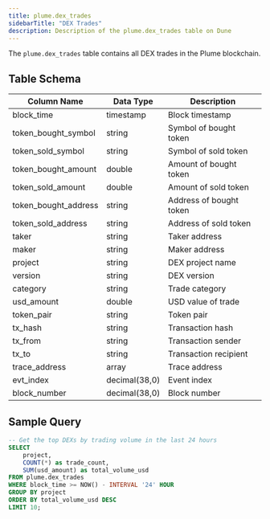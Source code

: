 ```yaml
---
title: plume.dex_trades
sidebarTitle: "DEX Trades"
description: Description of the plume.dex_trades table on Dune
---
```



The `plume.dex_trades` table contains all DEX trades in the Plume blockchain.

## Table Schema

| Column Name | Data Type | Description |
|------------|-----------|-------------|
| block_time | timestamp | Block timestamp |
| token_bought_symbol | string | Symbol of bought token |
| token_sold_symbol | string | Symbol of sold token |
| token_bought_amount | double | Amount of bought token |
| token_sold_amount | double | Amount of sold token |
| token_bought_address | string | Address of bought token |
| token_sold_address | string | Address of sold token |
| taker | string | Taker address |
| maker | string | Maker address |
| project | string | DEX project name |
| version | string | DEX version |
| category | string | Trade category |
| usd_amount | double | USD value of trade |
| token_pair | string | Token pair |
| tx_hash | string | Transaction hash |
| tx_from | string | Transaction sender |
| tx_to | string | Transaction recipient |
| trace_address | array | Trace address |
| evt_index | decimal(38,0) | Event index |
| block_number | decimal(38,0) | Block number |

## Sample Query

```sql
-- Get the top DEXs by trading volume in the last 24 hours
SELECT 
    project,
    COUNT(*) as trade_count,
    SUM(usd_amount) as total_volume_usd
FROM plume.dex_trades
WHERE block_time >= NOW() - INTERVAL '24' HOUR
GROUP BY project
ORDER BY total_volume_usd DESC
LIMIT 10;
```

<DexTradesSnippet /> 